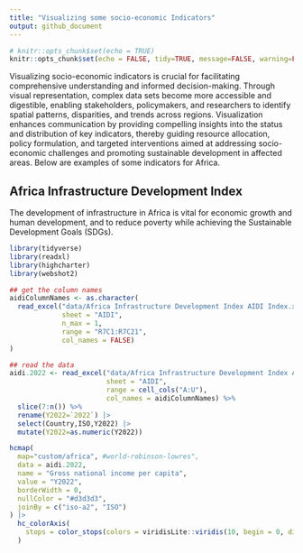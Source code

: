 ```yaml
---
title: "Visualizing some socio-economic Indicators"
output: github_document
---
```


```r
# knitr::opts_chunk$set(echo = TRUE)
knitr::opts_chunk$set(echo = FALSE, tidy=TRUE, message=FALSE, warning=FALSE)
```


Visualizing socio-economic indicators is crucial for facilitating comprehensive understanding and informed decision-making. Through visual representation, complex data sets become more accessible and digestible, enabling stakeholders, policymakers, and researchers to identify spatial patterns, disparities, and trends across regions. Visualization enhances communication by providing compelling insights into the status and distribution of key indicators, thereby guiding resource allocation, policy formulation, and targeted interventions aimed at addressing socio-economic challenges and promoting sustainable development in affected areas. Below are examples of some indicators for Africa. 

## Africa Infrastructure Development Index

The development of infrastructure in Africa is vital for economic growth and human development, and to reduce poverty while achieving the Sustainable Development Goals (SDGs).

```r
library(tidyverse)
library(readxl)
library(highcharter)
library(webshot2)

## get the column names
aidiColumnNames <- as.character(
  read_excel("data/Africa Infrastructure Development Index AIDI Index.xlsx",
             sheet = "AIDI",
             n_max = 1,
             range = "R7C1:R7C21",
             col_names = FALSE)
)

## read the data
aidi.2022 <- read_excel("data/Africa Infrastructure Development Index AIDI Index.xlsx",
                        sheet = "AIDI",
                        range = cell_cols("A:U"),
                        col_names = aidiColumnNames) %>%
  slice(7:n()) %>%
  rename(Y2022=`2022`) |> 
  select(Country,ISO,Y2022) |> 
  mutate(Y2022=as.numeric(Y2022))

hcmap(
  map="custom/africa", #world-robinson-lowres",
  data = aidi.2022,
  name = "Gross national income per capita",
  value = "Y2022",
  borderWidth = 0,
  nullColor = "#d3d3d3",
  joinBy = c("iso-a2", "ISO")
) |>
  hc_colorAxis(
    stops = color_stops(colors = viridisLite::viridis(10, begin = 0, direction = -1))
  )

```  

